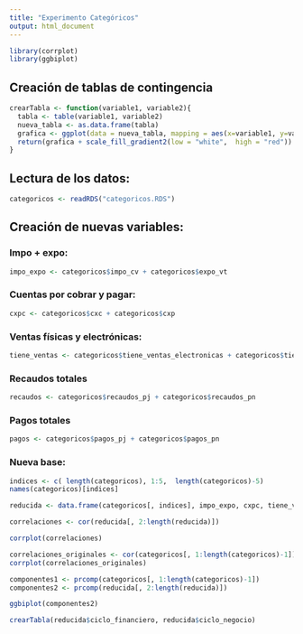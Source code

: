```yaml
---
title: "Experimento Categóricos"
output: html_document
---
```


```r
library(corrplot)
library(ggbiplot)
```
## Creación de tablas de contingencia

```r
crearTabla <- function(variable1, variable2){
  tabla <- table(variable1, variable2)
  nueva_tabla <- as.data.frame(tabla)
  grafica <- ggplot(data = nueva_tabla, mapping = aes(x=variable1, y=variable2, fill=Freq)) + geom_tile()
  return(grafica + scale_fill_gradient2(low = "white",  high = "red"))
}
```

## Lectura de los datos:

```r
categoricos <- readRDS("categoricos.RDS")
```


## Creación de nuevas variables:

### Impo + expo:

```r
impo_expo <- categoricos$impo_cv + categoricos$expo_vt
```

### Cuentas por cobrar y pagar:

```r
cxpc <- categoricos$cxc + categoricos$cxp 
```

### Ventas físicas y electrónicas:

```r
tiene_ventas <- categoricos$tiene_ventas_electronicas + categoricos$tiene_ventas_fisicas
```

### Recaudos totales

```r
recaudos <- categoricos$recaudos_pj + categoricos$recaudos_pn
```

### Pagos totales
```r
pagos <- categoricos$pagos_pj + categoricos$pagos_pn
```


### Nueva base: 

```r
indices <- c( length(categoricos), 1:5,  length(categoricos)-5)
names(categoricos)[indices]
```
```r
reducida <- data.frame(categoricos[, indices], impo_expo, cxpc, tiene_ventas, recaudos, pagos)
```

```r
correlaciones <- cor(reducida[, 2:length(reducida)])
```

```r
corrplot(correlaciones)
```

```r
correlaciones_originales <- cor(categoricos[, 1:length(categoricos)-1])
corrplot(correlaciones_originales)
```
```r
componentes1 <- prcomp(categoricos[, 1:length(categoricos)-1])  
componentes2 <- prcomp(reducida[, 2:length(reducida)])
```

```r
ggbiplot(componentes2)
```
```r
crearTabla(reducida$ciclo_financiero, reducida$ciclo_negocio)
```


